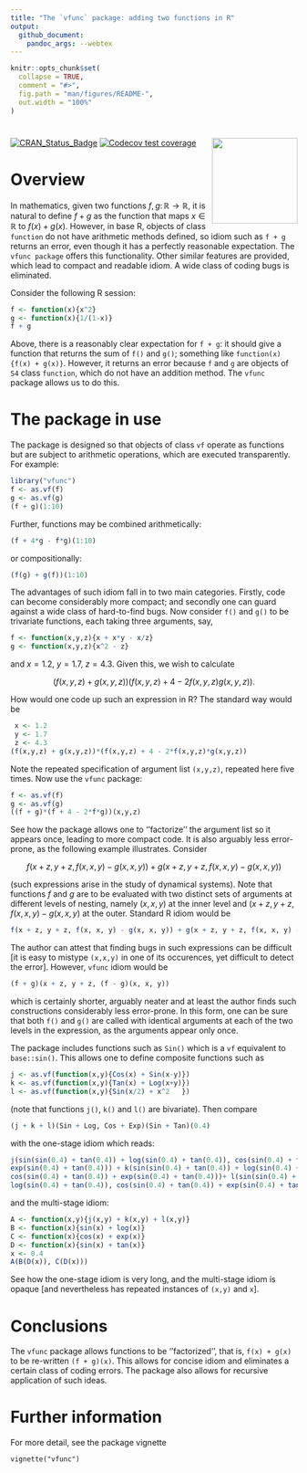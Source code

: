 ```yaml
---
title: "The `vfunc` package: adding two functions in R"
output:
  github_document:
    pandoc_args: --webtex
---
```


<!-- README.md is generated from README.Rmd. Please edit that file -->

```r
knitr::opts_chunk$set(
  collapse = TRUE,
  comment = "#>",
  fig.path = "man/figures/README-",
  out.width = "100%"
)
```

# <img src="man/figures/vfunc.png" width = "150" align="right" />

<!-- badges: start -->
[![CRAN_Status_Badge](https://www.r-pkg.org/badges/version/vfunc)](https://cran.r-project.org/package=vfunc)
[![Codecov test coverage](https://codecov.io/gh/RobinHankin/vfunc/graph/badge.svg)](https://app.codecov.io/gh/RobinHankin/vfunc)
<!-- badges: end -->

# Overview

In mathematics, given two functions
$f,g\colon\mathbb{R}\longrightarrow\mathbb{R}$, it is natural to
define $f+g$ as the function that maps $x\in\mathbb{R}$ to $f(x) +
g(x)$.  However, in base R, objects of class `function` do not have
arithmetic methods defined, so idiom such as `f + g` returns an error,
even though it has a perfectly reasonable expectation.  The `vfunc
package` offers this functionality.  Other similar features are
provided, which lead to compact and readable idiom.  A wide class of
coding bugs is eliminated.

Consider the following R session:
```r
f <- function(x){x^2}
g <- function(x){1/(1-x)}
f + g
```

Above, there is a reasonably clear expectation for `f + g`: it should
give a function that returns the sum of `f()` and `g()`; something
like `function(x){f(x) + g(x)}`.  However, it returns an error because
`f` and `g` are objects of `S4` class `function`, which do not have an
addition method.  The `vfunc` package allows us to do this.

# The package in use

The package is designed so that objects of class `vf` operate as
functions but are subject to arithmetic operations, which are executed
transparently.  For example:

```r
library("vfunc")
f <- as.vf(f)
g <- as.vf(g)
(f + g)(1:10)
```

Further, functions may be combined arithmetically:

```r
(f + 4*g - f*g)(1:10)
```

or compositionally:

```r
(f(g) + g(f))(1:10)
```

The advantages of such idiom fall in to two main categories.  Firstly,
code can become considerably more compact; and secondly one can guard
against a wide class of hard-to-find bugs.  Now consider `f()` and
`g()` to be trivariate functions, each taking three arguments,
say,

```r
f <- function(x,y,z){x + x*y - x/z}
g <- function(x,y,z){x^2 - z}
```

and $x=1.2$, $y=1.7$, $z=4.3$.  Given this, we wish to calculate

$$(f(x,y,z) + g(x,y,z))(f(x,y,z) + 4 - 2f(x,y,z)g(x,y,z)).$$

How would one code up such an expression in R?  The standard way would be

```r
 x <- 1.2
 y <- 1.7
 z <- 4.3		
(f(x,y,z) + g(x,y,z))*(f(x,y,z) + 4 - 2*f(x,y,z)*g(x,y,z))
```

Note the repeated specification of argument list `(x,y,z)`, repeated
here five times.  Now use the `vfunc` package:


```r
f <- as.vf(f)
g <- as.vf(g)
((f + g)*(f + 4 - 2*f*g))(x,y,z)
```

See how the package allows one to ''factorize'' the argument list so
it appears once, leading to more compact code.  It is also arguably
less error-prone, as the following example illustrates.  Consider

$$
f(x+z,y+z,f(x,x,y)-g(x,x,y)) + g(x+z, y+z,f(x,x,y)-g(x,x,y))
$$


(such expressions arise in the study of dynamical systems).  Note that
functions $f$ and $g$ are to be evaluated with two distinct sets of
arguments at different levels of nesting, namely $(x,x,y)$ at the
inner level and $(x+z,y+z,f(x,x,y)-g(x,x,y)$ at the outer.  Standard R
idiom would be


```r
f(x + z, y + z, f(x, x, y) - g(x, x, y)) + g(x + z, y + z, f(x, x, y) - g(x, x, y))
```

The author can attest that finding bugs in such expressions can be
difficult [it is easy to mistype `(x,x,y)` in one of its
occurences, yet difficult to detect the error].  However, `vfunc`
idiom would be

```r
(f + g)(x + z, y + z, (f - g)(x, x, y))
```

which is certainly shorter, arguably neater and at least the author
finds such constructions considerably less error-prone.  In this form,
one can be sure that both `f()` and `g()` are called with
identical arguments at each of the two levels in the expression, as
the arguments appear only once.

The package includes functions such as `Sin()` which is a `vf`
equivalent to `base::sin()`.  This allows one to define composite
functions such as

```r
j <- as.vf(function(x,y){Cos(x) + Sin(x-y)})
k <- as.vf(function(x,y){Tan(x) + Log(x+y)})
l <- as.vf(function(x,y){Sin(x/2) + x^2   })
```

(note that functions `j()`, `k()` and `l()` are bivariate).  Then
compare

```r
(j + k + l)(Sin + Log, Cos + Exp)(Sin + Tan)(0.4)
```

with the one-stage idiom which reads:


```r
j(sin(sin(0.4) + tan(0.4)) + log(sin(0.4) + tan(0.4)), cos(sin(0.4) + tan(0.4)) +
exp(sin(0.4) + tan(0.4))) + k(sin(sin(0.4) + tan(0.4)) + log(sin(0.4) + tan(0.4)),
cos(sin(0.4) + tan(0.4)) + exp(sin(0.4) + tan(0.4)))+ l(sin(sin(0.4) + tan(0.4)) +
log(sin(0.4) + tan(0.4)), cos(sin(0.4) + tan(0.4)) + exp(sin(0.4) + tan(0.4)))
```

and the multi-stage idiom:

```r
A <- function(x,y){j(x,y) + k(x,y) + l(x,y)}
B <- function(x){sin(x) + log(x)}
C <- function(x){cos(x) + exp(x)}
D <- function(x){sin(x) + tan(x)}
x <- 0.4
A(B(D(x)), C(D(x)))
```

See how the one-stage idiom is very long, and the multi-stage idiom is
opaque [and nevertheless has repeated instances of `(x,y)` and `x`].

# Conclusions

The `vfunc` package allows functions to be ''factorized'', that
is, `f(x) + g(x)` to be re-written `(f + g)(x)`.  This allows
for concise idiom and eliminates a certain class of coding errors.
The package also allows for recursive application of such ideas.

# Further information

For more detail, see the package vignette

`vignette("vfunc")`
